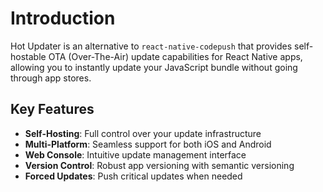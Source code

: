 
# Introduction

Hot Updater is an alternative to `react-native-codepush` that provides self-hostable OTA (Over-The-Air) update capabilities for React Native apps, allowing you to instantly update your JavaScript bundle without going through app stores.

## Key Features

- **Self-Hosting**: Full control over your update infrastructure
- **Multi-Platform**: Seamless support for both iOS and Android
- **Web Console**: Intuitive update management interface
- **Version Control**: Robust app versioning with semantic versioning
- **Forced Updates**: Push critical updates when needed
